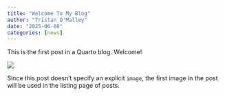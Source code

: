 ```yaml
---
title: "Welcome To My Blog"
author: "Tristan O'Malley"
date: "2025-06-08"
categories: [news]
---
```


This is the first post in a Quarto blog. Welcome!

![](thumbnail.jpg)

Since this post doesn't specify an explicit `image`, the first image in the post will be used in the listing page of posts.

